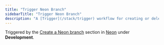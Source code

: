 ```yaml
---
title: "Trigger Neon Branch"
sidebarTitle: "Trigger Neon Branch"
description: "A [Trigger](/stack/trigger) workflow for creating or deleting a Neon branch when a GitHub branch is created or deleted. It also posts corresponding messages to the `#neon` channel in the Discord Server with the necessary environment variables for establishing a database connection when using Prisma while developing"
---
```

Triggered by the [Create a Neon branch](/development/neon#create-a-neon-branch) section in [Neon](/development/neon) under **Development**.
